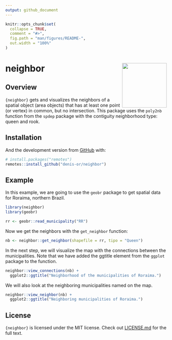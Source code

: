 ```yaml
---
output: github_document
---
```


<!-- README.md is generated from README.Rmd. Please edit that file -->

```r
knitr::opts_chunk$set(
  collapse = TRUE,
  comment = "#>",
  fig.path = "man/figures/README-",
  out.width = "100%"
)
```

# neighbor <a href='https://www.denis-or.com.br'><img src='man/figures/logo.png' align="right" height="139" /></a>

<!-- badges: start -->
<!-- badges: end -->

## Overview

`{neighbor}` gets and visualizes the neighbors of a spatial object (area objects) 
that has at least one point (or vertex) in common, but no intersection. 
This package uses the `poly2nb` function from the `spdep` package with the
contiguity neighborhood type: queen and rook.

## Installation

And the development version from [GitHub](https://github.com/) with:

```r
# install.packages("remotes")
remotes::install_github("denis-or/neighbor")
```

## Example

In this example, we are going to use the `geobr` package to get spatial data for 
Roraima, northern Brazil.

```r
library(neighbor)
library(geobr)
```


```r
rr <- geobr::read_municipality("RR")
```


Now we get the neighbors with the `get_neighbor` function:

```r
nb <- neighbor::get_neighbor(shapefile = rr, tipo = "Queen")
```

In the next step, we will visualize the map with the connections between the 
municipalities. Note that we have added the ggtitle element from the `ggplot`
package to the function.

```r
neighbor::view_connections(nb) +
  ggplot2::ggtitle("Neighborhood of the municipalities of Roraima.")
```


We will also look at the neighboring municipalities named on the map.

```r
neighbor::view_neighbor(nb) +
  ggplot2::ggtitle("Neighboring municipalities of Roraima.")
```


## License

`{neighbor}` is licensed under the MIT license. Check out
[LICENSE.md](https://github.com/denis-or/neighbor/blob/master/LICENSE.md)
for the full text.


